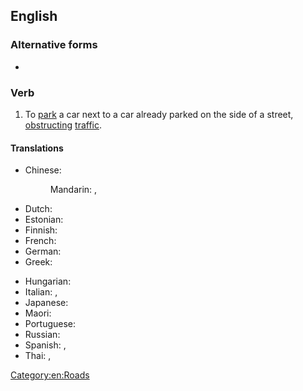 ==English==

===Alternative forms===
* {{alter|en|double park|doublepark}}

===Verb===
{{en-verb}}

# To [[park]] a car next to a car already parked on the side of a street, [[obstruct]]ing [[traffic]].

====Translations====
{{trans-top|to park a car next to a car already parked on the side of a street}}
* Chinese:
*: Mandarin: {{t|cmn|並排停車|sc=Hani}}, {{t|cmn|并排停车|tr=bìngpái tíngchē|sc=Hani}}
* Dutch: {{t|nl|dubbel parkeren}}
* Estonian: {{t|et|kaksikparkima}}
* Finnish: {{t|fi|kaksoispysäköidä}}
* French: {{t|fr|se garer en double file}}
* German: {{t|de|in zweiter Reihe parken}}
* Greek: {{t+|el|διπλοπαρκάρω}}
{{trans-mid}}
* Hungarian: {{t|hu|ráparkol}}
* Italian: {{t|it|parcheggiare in doppia fila}}, {{t|it|posteggiare in doppia fila}}
* Japanese: {{t-needed|ja}}
* Maori: {{t|mi|tū upane}}
* Portuguese: {{t|pt|[[estacionar]] [[em]] [[fila]] [[dupla]]}}
* Russian: {{t|ru|припаркова́ть свою́ маши́ну ря́дом с друго́й}}
* Spanish: {{t|es|estacionar en doble fila}}, {{t|es|aparcar en doble fila}}
* Thai: {{t|th|จอดซ้อนคัน}}, {{t|th|จอดรถซ้อนคัน}}
{{trans-bottom}}

[[Category:en:Roads]]
